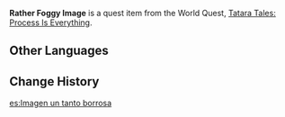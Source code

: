 {{Item Infobox
|id           = 100854
|image        = Item Picture.png
|type         = Quest Items
|description  = An image showing the area around the Mikage Furnace. Who knows what Xavier can glean from it...
|source1      = Obtained during [[Tatara Tales: Process Is Everything]]
}}
'''Rather Foggy Image''' is a quest item from the World Quest, [[Tatara Tales: Process Is Everything]].

==Other Languages==
{{Other Languages
|default_hidden = 1
|en      = Rather Foggy Image
|zhs     = 略有模糊的记录画片
|zhs_rm  = Lüèyǒu Móhú de Jìlù Huàpiàn
|zht     = 略為模糊的紀錄畫片
|zht_rm  = Lüèyǒu Móhú de Jìlù Huàpiàn
|ja      = 少しぼやけた記録写真
|ja_rm   = Sukoshi Boyaketa Kiroku Shashin{{Assumed}}
|ko      = 다소 흐릿한 기록 사진
|ko_rm   = Daso Heuritan Girok Sajin
|es      = Imagen un tanto borrosa
|fr      = Image plutôt floue
|ru      = Размытое изображение
|th      = รูปภาพที่มีรายละเอียดไม่ชัดเจน
|th_rm   = 
|vi      = Hình Ảnh Hơi Mờ
|de      = Eher unscharfes Bild
|id      = Gambar yang Sedikit Buram
|pt      = Imagem Borrada
|tr      = Bulanık Görüntü
|it      = Immagine piuttosto annebbiata
}}

==Change History==
{{Change History|2.0}}

[[es:Imagen un tanto borrosa]]